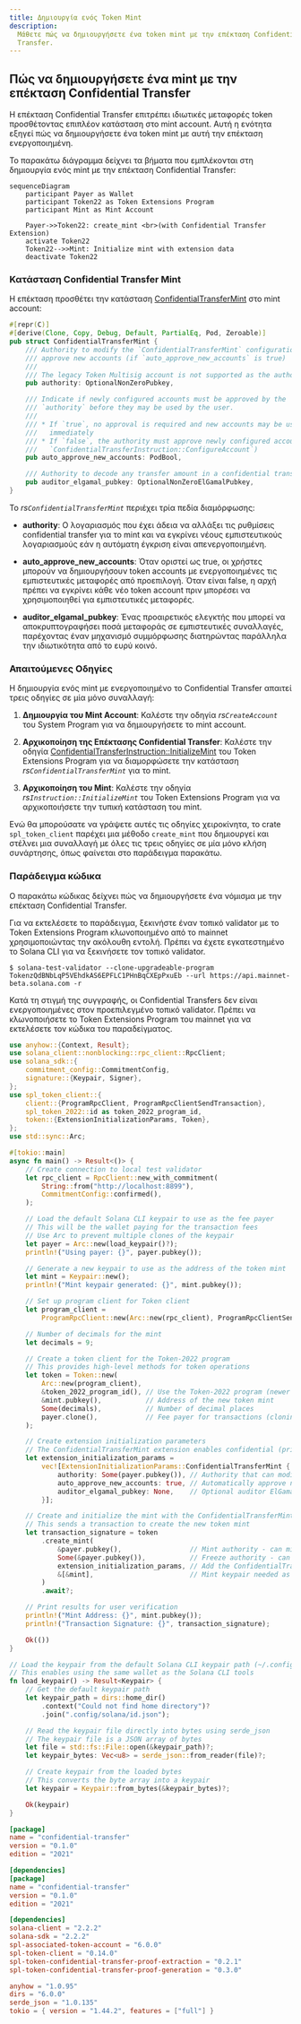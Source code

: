 ```yaml
---
title: Δημιουργία ενός Token Mint
description:
  Μάθετε πώς να δημιουργήσετε ένα token mint με την επέκταση Confidential
  Transfer.
---
```


## Πώς να δημιουργήσετε ένα mint με την επέκταση Confidential Transfer

Η επέκταση Confidential Transfer επιτρέπει ιδιωτικές μεταφορές token
προσθέτοντας επιπλέον κατάσταση στο mint account. Αυτή η ενότητα εξηγεί πώς να
δημιουργήσετε ένα token mint με αυτή την επέκταση ενεργοποιημένη.

Το παρακάτω διάγραμμα δείχνει τα βήματα που εμπλέκονται στη δημιουργία ενός mint
με την επέκταση Confidential Transfer:

```mermaid title="Create Mint with Confidential Transfer Extension"
sequenceDiagram
    participant Payer as Wallet
    participant Token22 as Token Extensions Program
    participant Mint as Mint Account

    Payer->>Token22: create_mint <br>(with Confidential Transfer Extension)
    activate Token22
    Token22-->>Mint: Initialize mint with extension data
    deactivate Token22
```

### Κατάσταση Confidential Transfer Mint

Η επέκταση προσθέτει την κατάσταση
[ConfidentialTransferMint](https://github.com/solana-program/token-2022/blob/efd0c957fefbd79882d77df5fb2dac88c001249c/program/src/extension/confidential_transfer/mod.rs#L48-L69)
στο mint account:

```rust title="Confidential Mint State"
#[repr(C)]
#[derive(Clone, Copy, Debug, Default, PartialEq, Pod, Zeroable)]
pub struct ConfidentialTransferMint {
    /// Authority to modify the `ConfidentialTransferMint` configuration and to
    /// approve new accounts (if `auto_approve_new_accounts` is true)
    ///
    /// The legacy Token Multisig account is not supported as the authority
    pub authority: OptionalNonZeroPubkey,

    /// Indicate if newly configured accounts must be approved by the
    /// `authority` before they may be used by the user.
    ///
    /// * If `true`, no approval is required and new accounts may be used
    ///   immediately
    /// * If `false`, the authority must approve newly configured accounts (see
    ///   `ConfidentialTransferInstruction::ConfigureAccount`)
    pub auto_approve_new_accounts: PodBool,

    /// Authority to decode any transfer amount in a confidential transfer.
    pub auditor_elgamal_pubkey: OptionalNonZeroElGamalPubkey,
}
```

Το _rs`ConfidentialTransferMint`_ περιέχει τρία πεδία διαμόρφωσης:

- **authority**: Ο λογαριασμός που έχει άδεια να αλλάξει τις ρυθμίσεις
  confidential transfer για το mint και να εγκρίνει νέους εμπιστευτικούς
  λογαριασμούς εάν η αυτόματη έγκριση είναι απενεργοποιημένη.

- **auto_approve_new_accounts**: Όταν οριστεί ως true, οι χρήστες μπορούν να
  δημιουργήσουν token accounts με ενεργοποιημένες τις εμπιστευτικές μεταφορές
  από προεπιλογή. Όταν είναι false, η αρχή πρέπει να εγκρίνει κάθε νέο token
  account πριν μπορέσει να χρησιμοποιηθεί για εμπιστευτικές μεταφορές.

- **auditor_elgamal_pubkey**: Ένας προαιρετικός ελεγκτής που μπορεί να
  αποκρυπτογραφήσει ποσά μεταφοράς σε εμπιστευτικές συναλλαγές, παρέχοντας έναν
  μηχανισμό συμμόρφωσης διατηρώντας παράλληλα την ιδιωτικότητα από το ευρύ
  κοινό.

### Απαιτούμενες Οδηγίες

Η δημιουργία ενός mint με ενεργοποιημένο το Confidential Transfer απαιτεί τρεις
οδηγίες σε μία μόνο συναλλαγή:

1. **Δημιουργία του Mint Account**: Καλέστε την οδηγία _rs`CreateAccount`_ του
   System Program για να δημιουργήσετε το mint account.

2. **Αρχικοποίηση της Επέκτασης Confidential Transfer**: Καλέστε την οδηγία
   [ConfidentialTransferInstruction::InitializeMint](https://github.com/solana-program/token-2022/blob/efd0c957fefbd79882d77df5fb2dac88c001249c/program/src/extension/confidential_transfer/processor.rs#L48)
   του Token Extensions Program για να διαμορφώσετε την κατάσταση
   _rs`ConfidentialTransferMint`_ για το mint.

3. **Αρχικοποίηση του Mint**: Καλέστε την οδηγία
   _rs`Instruction::InitializeMint`_ του Token Extensions Program για να
   αρχικοποιήσετε την τυπική κατάσταση του mint.

Ενώ θα μπορούσατε να γράψετε αυτές τις οδηγίες χειροκίνητα, το crate
`spl_token_client` παρέχει μια μέθοδο `create_mint` που δημιουργεί και στέλνει
μια συναλλαγή με όλες τις τρεις οδηγίες σε μία μόνο κλήση συνάρτησης, όπως
φαίνεται στο παράδειγμα παρακάτω.

### Παράδειγμα κώδικα

Ο παρακάτω κώδικας δείχνει πώς να δημιουργήσετε ένα νόμισμα με την επέκταση
Confidential Transfer.

Για να εκτελέσετε το παράδειγμα, ξεκινήστε έναν τοπικό validator με το Token
Extensions Program κλωνοποιημένο από το mainnet χρησιμοποιώντας την ακόλουθη
εντολή. Πρέπει να έχετε εγκατεστημένο το Solana CLI για να ξεκινήσετε τον τοπικό
validator.

```terminal
$ solana-test-validator --clone-upgradeable-program TokenzQdBNbLqP5VEhdkAS6EPFLC1PHnBqCXEpPxuEb --url https://api.mainnet-beta.solana.com -r
```

<Callout type="info">
  Κατά τη στιγμή της συγγραφής, οι Confidential Transfers δεν είναι
  ενεργοποιημένες στον προεπιλεγμένο τοπικό validator. Πρέπει να κλωνοποιήσετε
  το Token Extensions Program του mainnet για να εκτελέσετε τον κώδικα του
  παραδείγματος.
</Callout>

<CodeTabs flags="r">

```rust !! title="main.rs"
use anyhow::{Context, Result};
use solana_client::nonblocking::rpc_client::RpcClient;
use solana_sdk::{
    commitment_config::CommitmentConfig,
    signature::{Keypair, Signer},
};
use spl_token_client::{
    client::{ProgramRpcClient, ProgramRpcClientSendTransaction},
    spl_token_2022::id as token_2022_program_id,
    token::{ExtensionInitializationParams, Token},
};
use std::sync::Arc;

#[tokio::main]
async fn main() -> Result<()> {
    // Create connection to local test validator
    let rpc_client = RpcClient::new_with_commitment(
        String::from("http://localhost:8899"),
        CommitmentConfig::confirmed(),
    );

    // Load the default Solana CLI keypair to use as the fee payer
    // This will be the wallet paying for the transaction fees
    // Use Arc to prevent multiple clones of the keypair
    let payer = Arc::new(load_keypair()?);
    println!("Using payer: {}", payer.pubkey());

    // Generate a new keypair to use as the address of the token mint
    let mint = Keypair::new();
    println!("Mint keypair generated: {}", mint.pubkey());

    // Set up program client for Token client
    let program_client =
        ProgramRpcClient::new(Arc::new(rpc_client), ProgramRpcClientSendTransaction);

    // Number of decimals for the mint
    let decimals = 9;

    // Create a token client for the Token-2022 program
    // This provides high-level methods for token operations
    let token = Token::new(
        Arc::new(program_client),
        &token_2022_program_id(), // Use the Token-2022 program (newer version with extensions)
        &mint.pubkey(),           // Address of the new token mint
        Some(decimals),           // Number of decimal places
        payer.clone(),            // Fee payer for transactions (cloning Arc, not keypair)
    );

    // Create extension initialization parameters
    // The ConfidentialTransferMint extension enables confidential (private) transfers of tokens
    let extension_initialization_params =
        vec![ExtensionInitializationParams::ConfidentialTransferMint {
            authority: Some(payer.pubkey()), // Authority that can modify confidential transfer settings
            auto_approve_new_accounts: true, // Automatically approve new confidential accounts
            auditor_elgamal_pubkey: None,    // Optional auditor ElGamal public key
        }];

    // Create and initialize the mint with the ConfidentialTransferMint extension
    // This sends a transaction to create the new token mint
    let transaction_signature = token
        .create_mint(
            &payer.pubkey(),                 // Mint authority - can mint new tokens
            Some(&payer.pubkey()),           // Freeze authority - can freeze token accounts
            extension_initialization_params, // Add the ConfidentialTransferMint extension
            &[&mint],                        // Mint keypair needed as signer
        )
        .await?;

    // Print results for user verification
    println!("Mint Address: {}", mint.pubkey());
    println!("Transaction Signature: {}", transaction_signature);

    Ok(())
}

// Load the keypair from the default Solana CLI keypair path (~/.config/solana/id.json)
// This enables using the same wallet as the Solana CLI tools
fn load_keypair() -> Result<Keypair> {
    // Get the default keypair path
    let keypair_path = dirs::home_dir()
        .context("Could not find home directory")?
        .join(".config/solana/id.json");

    // Read the keypair file directly into bytes using serde_json
    // The keypair file is a JSON array of bytes
    let file = std::fs::File::open(&keypair_path)?;
    let keypair_bytes: Vec<u8> = serde_json::from_reader(file)?;

    // Create keypair from the loaded bytes
    // This converts the byte array into a keypair
    let keypair = Keypair::from_bytes(&keypair_bytes)?;

    Ok(keypair)
}
```

```toml !! title="Cargo.toml"
[package]
name = "confidential-transfer"
version = "0.1.0"
edition = "2021"

[dependencies]
[package]
name = "confidential-transfer"
version = "0.1.0"
edition = "2021"

[dependencies]
solana-client = "2.2.2"
solana-sdk = "2.2.2"
spl-associated-token-account = "6.0.0"
spl-token-client = "0.14.0"
spl-token-confidential-transfer-proof-extraction = "0.2.1"
spl-token-confidential-transfer-proof-generation = "0.3.0"

anyhow = "1.0.95"
dirs = "6.0.0"
serde_json = "1.0.135"
tokio = { version = "1.44.2", features = ["full"] }
```

</CodeTabs>
